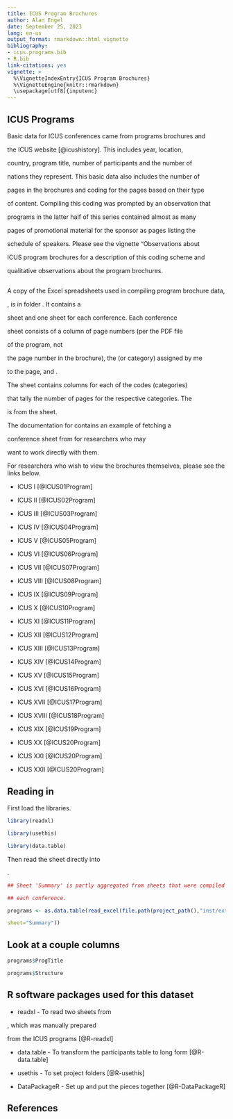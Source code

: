 ---
title: ICUS Program Brochures
author: Alan Engel
date: September 25, 2023
lang: en-us
output_format: rmarkdown::html_vignette
bibliography:
- icus.programs.bib
- R.bib
link-citations: yes
vignette: >
  %\VignetteIndexEntry{ICUS Program Brochures}
  %\VignetteEngine{knitr::rmarkdown}
  \usepackage[utf8]{inputenc}
---

## ICUS Programs

Basic data for ICUS conferences came from programs brochures and
the ICUS website [@icushistory]. This includes year, location,
country, program title, number of participants and the number of
nations they represent. This basic data also includes the number of
pages in the brochures and coding for the pages based on their type
of content. Compiling this coding was prompted by an observation that
programs in the latter half of this series contained almost as many
pages of promotional material for the sponsor as pages listing the
schedule of speakers. Please see the vignette "Observations about
ICUS program brochures for a description of this coding scheme and
qualitative observations about the program brochures.

## \code{ICUSPrograms.xlsx}

A copy of the Excel spreadsheets used in compiling program brochure data,
\code{ICUSPrograms.xlsx}, is in folder \code{extdata}. It contains a
\code{Summary} sheet and one sheet for each conference. Each conference
sheet consists of a column \code{Page} of page numbers (per the PDF file
of the program, not
the page number in the brochure), the \code{Coding} (or category) assigned by me
to the page, and \code{Remarks}.

The \code{Summary} sheet contains columns for each of the codes (categories)
that tally the number of pages for the respective categories. The
\code{data.table} \code{programs} is from the \code{Summary} sheet.
The documentation for \code{programs} contains an example of fetching a
conference sheet from \code{ICUSPrograms.xlsx} for researchers who may
want to work directly with them.

For researchers who wish to view the brochures themselves, please see the links below.

* ICUS I [@ICUS01Program]
* ICUS II [@ICUS02Program]
* ICUS III [@ICUS03Program]
* ICUS IV [@ICUS04Program]
* ICUS V [@ICUS05Program]
* ICUS VI [@ICUS06Program]
* ICUS VII [@ICUS07Program]
* ICUS VIII [@ICUS08Program]
* ICUS IX [@ICUS09Program]
* ICUS X [@ICUS10Program]
* ICUS XI [@ICUS11Program]
* ICUS XII [@ICUS12Program]
* ICUS XIII [@ICUS13Program]
* ICUS XIV [@ICUS14Program]
* ICUS XV [@ICUS15Program]
* ICUS XVI [@ICUS16Program]
* ICUS XVII [@ICUS17Program]
* ICUS XVIII [@ICUS18Program]
* ICUS XIX [@ICUS19Program]
* ICUS XX [@ICUS20Program]
* ICUS XXI [@ICUS20Program]
* ICUS XXII [@ICUS20Program]

## Reading in \code{programs}

First load the libraries.

```{r libraries}
library(readxl)
library(usethis)
library(data.table)
```

Then read the \code{Summary} sheet directly into
\code{programs}.

```{r read sheet}
## Sheet 'Summary' is partly aggregated from sheets that were compiled for
## each conference.
programs <- as.data.table(read_excel(file.path(project_path(),"inst/extdata/ICUSPrograms.xlsx"),
sheet="Summary"))
```

## Look at a couple columns

```{r look}
programs$ProgTitle
programs$Structure
```

## R software packages used for this dataset

* readxl - To read two sheets from
\code{ICUSPrograms.xlsx}, which was manually prepared 
from the ICUS programs [@R-readxl]
* data.table - To transform the participants table to long form [@R-data.table]
* usethis - To set project folders [@R-usethis]
* DataPackageR - Set up and put the pieces together [@R-DataPackageR]


## References


